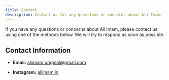 ```yaml
---
title: Contact
description: Contact us for any questions or concerns about Ali Imam.
---
```


If you have any questions or concerns about Ali Imam, please contact us using one of the methods below. We will try to respond as soon as possible.

## Contact Information

- **Email:** [aliimam.original@gmail.com](mailto:aliimam.original@gmail.com)

- **Instagram:** [aliimam.in](https://www.instagram.com/aliimam.in/)
